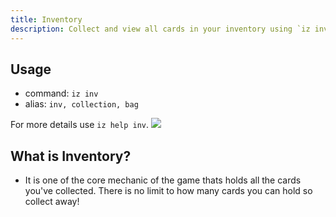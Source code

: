 ```yaml
---
title: Inventory
description: Collect and view all cards in your inventory using `iz inv`.
---
```

## Usage
- command: `iz inv`
- alias: `inv, collection, bag`

<Note>For more details use `iz help inv`.</Note>
<img src="../images/inv.jpg" />
## What is Inventory?
- It is one of the core mechanic of the game thats holds all the cards you've collected. There is no limit to how many cards you can hold so collect away!

<CardGroup cols="3">
<Card title="Filters" href="filters#inventory" icon="thumbtack" horizontal />
<Card title="Market" href="market" icon="thumbtack" horizontal />
<Card title="Enchantment" href="/advanced/enchantment" icon="thumbtack" horizontal />
</CardGroup>